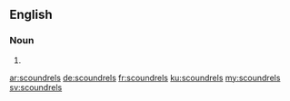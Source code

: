 ==English==

===Noun===
{{head|en|plural}}

# {{plural of|scoundrel|lang=en|nocat=1}}

[[ar:scoundrels]]
[[de:scoundrels]]
[[fr:scoundrels]]
[[ku:scoundrels]]
[[my:scoundrels]]
[[sv:scoundrels]]